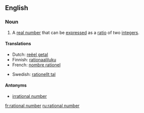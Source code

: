 ==English==

===Noun===
{{en-noun|sg=[[rational]] [[number]]}}

# {{mathematics}} A [[real number]] that can be [[express]]ed as a [[ratio]] of two [[integer]]s.

====Translations====
{{top}}
*Dutch: [[reëel getal]] {{n}}
*Finnish: [[rationaaliluku]]
*French: [[nombre rationel]] {{m}}
{{mid}}
*Swedish: [[rationellt tal]]
{{bottom}}

====Antonyms====
*[[irrational number]]

[[fr:rational number]]
[[ru:rational number]]
